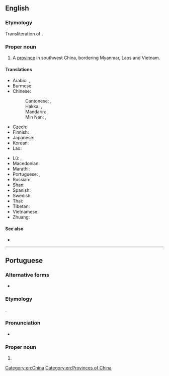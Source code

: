 {{also|Yúnnán}}

==English==

===Etymology===
Transliteration of {{etyl|cmn|en}} {{zh-l|雲南|tr=Yúnnán}}.

===Proper noun===
{{en-proper noun}}

# A [[province]] in southwest China, bordering Myanmar, Laos and Vietnam.

====Translations====
{{trans-top|a province in China}}
* Arabic: {{t|ar|يُونَان|m|tr=yunān}}, {{t|ar|يوننان|m|tr=yunnān}}
* Burmese: {{t|my|ယူနန်ပြည်နယ်|sc=Mymr}}
* Chinese:
*: Cantonese: {{t|yue|雲南|sc=Hant}}, {{t|yue|云南|tr=wan4 naam4|sc=Hani}}
*: Hakka: {{t|hak|雲南}}, {{t|hak|云南|tr=Yùn-nàm}}
*: Mandarin: {{t+|cmn|雲南|sc=Hani}}, {{t+|cmn|云南|tr=Yúnnán|sc=Hani}}
*: Min Nan: {{t|nan|雲南}}, {{t|nan|云南|tr=Hûn-lâm}}
* Czech: {{t|cs|Jün-nan}}
* Finnish: {{t|fi|Yunnan}}
* Japanese: {{t|ja|雲南|tr=うんなん, Unnan}}
* Korean: {{t|ko|윈난|tr=Winnan|sc=Hang}}
* Lao: {{t|lo|ຢຸນນານ}}
{{trans-mid}}
* Lü: {{t|khb|ᦍᦲᧃᧉᦓᦱᧃᧉ}}, {{t|khb|ᦍᦲᧃᧉᦓᦱᧃᧉᦵᦌᦲᧃ}}
* Macedonian: {{t|mk|Јунан|tr=Júnan|sc=Cyrl}}
* Marathi: {{t|mr|युन्नान|tr=yunnāna|sc=Deva}}
* Portuguese: {{t|pt|Yunnan|m}}, {{t|pt|Iunã|m}}
* Russian: {{t|ru|Юньна́нь|m}}
* Shan: {{t-needed|shn}}
* Spanish: {{t+|es|Yunnan}}
* Swedish: {{t|sv|Yunnan|n}}
* Thai: {{t|th|มณฑลยูนนาน|tr=monton yoonnaan|sc=Thai}}
* Tibetan: {{t|bo|ཡུན་ནན་ཞིང་ཆེན|sc=Tibt}}
* Vietnamese: {{t+|vi|Vân Nam}}
* Zhuang: {{t-needed|za}}
{{trans-bottom}}

====See also====
* {{l|en|Kunming}}

[[Category:en:China]]
[[Category:en:Provinces of China]]

----

==Portuguese==

===Alternative forms===
* {{l|pt|Iunã}}

===Etymology===
{{bor|pt|cmn|雲南|tr=Yúnnán}}.

===Pronunciation===
* {{a|Brazil}} {{IPA|/ju.ˈnɐ̃/|lang=pt}}

===Proper noun===
{{pt-proper noun|m}}

# {{place|pt|province|c/China|t1=Yunnan}}